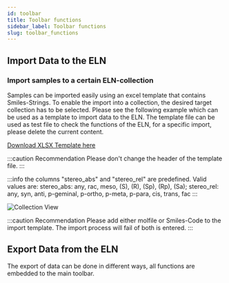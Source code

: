 ```yaml
---
id: toolbar
title: Toolbar functions
sidebar_label: Toolbar functions
slug: toolbar_functions
---
```


## Import Data to the ELN
### Import samples to a certain ELN-collection

Samples can be imported easily using an excel template that contains Smiles-Strings. To enable the import into a collection, the desired target collection has to be selected. 
Please see the following example which can be used as a template to import data to the ELN. The template file can be used as test file to check the functions of the ELN, for a specific import, please delete the current content.

[Download XLSX Template here](https://github.com/ComPlat/chemotion_saurus/blob/master/static/files/template%20_sample_import.xlsx) 

:::caution Recommendation
Please don't change the header of the template file. 
:::
 
:::info
the columns "stereo_abs" and "stereo_rel" are predefined. Valid values are: 
stereo_abs: any, rac, meso, (S), (R), (Sp), (Rp), (Sa); 
stereo_rel: any, syn, anti, p-geminal, p-ortho, p-meta, p-para, cis, trans, fac
:::

![Collection View](/img/import_samples.gif)

:::caution Recommendation
Please add either molfile or Smiles-Code to the import template. The import process will fail of both is entered.
:::


  

## Export Data from the ELN

The export of data can be done in different ways, all functions are embedded to the main toolbar.

